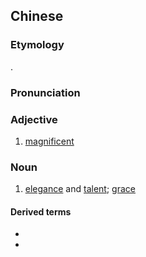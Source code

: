 {{also|风华}}
==Chinese==
{{zh-forms|s=风华}}

===Etymology===
{{zh-compound|風|華|wind → style, appearance|flourishing → magnificent}}.

===Pronunciation===
{{zh-pron
|m=fēnghuá
|mn=hong-hôa
|cat=a
}}

===Adjective===
{{zh-adj}}
# [[magnificent]]

===Noun===
{{zh-noun}}
# [[elegance]] and [[talent]]; [[grace]]

====Derived terms====
* {{zh-l|絕代風華}}
* {{zh-l|風華絕代}}